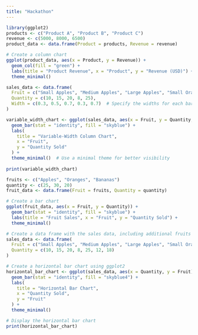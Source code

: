 ---
title: "Hackathon"
---

```{r}
library(ggplot2)
products <- c("Product A", "Product B", "Product C")
revenue <- c(5000, 8000, 6500)
product_data <- data.frame(Product = products, Revenue = revenue)

# Create a column chart
ggplot(product_data, aes(x = Product, y = Revenue)) +
  geom_col(fill = "green") +
  labs(title = "Product Revenue", x = "Product", y = "Revenue (USD)") +
  theme_minimal()

```

```{r}

sales_data <- data.frame(
  Fruit = c("Small Apples", "Medium Apples", "Large Apples", "Small Oranges", "Large Oranges"),
  Quantity = c(10, 15, 20, 8, 25),
  Width = c(0.3, 0.5, 0.7, 0.3, 0.7)  # Specify the widths for each bar
)

variable_width_chart <- ggplot(sales_data, aes(x = Fruit, y = Quantity, width = Width)) +
  geom_bar(stat = "identity", fill = "skyblue") +
  labs(
    title = "Variable-Width Column Chart",
    x = "Fruit",
    y = "Quantity Sold"
  ) +
  theme_minimal()  # Use a minimal theme for better visibility
  
print(variable_width_chart)
```

```{r}
fruits <- c("Apples", "Oranges", "Bananas")
quantity <- c(25, 30, 20)
fruit_data <- data.frame(Fruit = fruits, Quantity = quantity)

# Create a bar chart
ggplot(fruit_data, aes(x = Fruit, y = Quantity)) +
  geom_bar(stat = "identity", fill = "skyblue") +
  labs(title = "Fruit Sales", x = "Fruit", y = "Quantity Sold") +
  theme_minimal()
```

```{r}

# Create a data frame with the sales data, including additional fruits
sales_data <- data.frame(
  Fruit = c("Small Apples", "Medium Apples", "Large Apples", "Small Oranges", "Large Oranges", "Small Bananas", "Large Bananas"),
  Quantity = c(10, 15, 20, 8, 25, 12, 18)
)

# Create a horizontal bar chart using ggplot2
horizontal_bar_chart <- ggplot(sales_data, aes(x = Quantity, y = Fruit)) +
  geom_bar(stat = "identity", fill = "skyblue4") +
  labs(
    title = "Horizontal Bar Chart",
    x = "Quantity Sold",
    y = "Fruit"
  ) +
  theme_minimal()

# Display the horizontal bar chart
print(horizontal_bar_chart)
```
